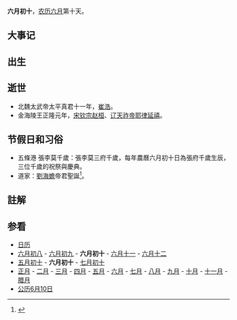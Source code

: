 {{Lunar06Calendar}}
'''六月初十'''，[[农历|农历]][[六月_(农历)|六月]]第十天。

==大事记==

==出生==

==逝世==
*北魏太武帝太平真君十一年，[[崔浩|崔浩]]。
*金海陵王正隆元年，[[宋钦宗|宋钦宗]][[赵桓|赵桓]]、[[辽天祚帝|辽天祚帝]][[耶律延禧|耶律延禧]]。

==节假日和习俗==
*五條港 張李莫千歲：張李莫三府千歲，每年農曆六月初十日為張府千歲生辰，三位千歲的祝祭與慶典。
*道家：[[劉海蟾|劉海蟾]]帝君聖誕<ref>{{Cite web |url=http://www.etaoist.org/taoist/index.php/2012-08-16-20-59-99/item/1189-%E9%81%93%E5%AE%B6%E4%BB%8A%E6%97%A5-20130715 |title=道家今日 |work=道家身心靈線上雜誌－開運篇 |publisher=國際道家學術總會 |accessdate=2013-07-17 |archive-date=2016-04-03 |archive-url=https://web.archive.org/web/20160403065438/http://etaoist.org/taoist/index.php/2012-08-16-20-59-99/item/1189-%E9%81%93%E5%AE%B6%E4%BB%8A%E6%97%A5-20130715 |dead-url=no }}</ref>。
<!-- ==其他内容== -->

== 註解 ==
{{Reflist}}

==参看==
*[[历史上的今天|日历]]
*[[六月初八|六月初八]] - [[六月初九|六月初九]] - '''六月初十''' - [[六月十一|六月十一]] - [[六月十二|六月十二]] 
*[[五月初十|五月初十]] - '''六月初十''' - [[七月初十|七月初十]]
*[[正月|正月]] - [[二月_(农历)|二月]] - [[三月_(农历)|三月]] - [[四月_(农历)|四月]] - [[五月_(农历)|五月]] - [[六月_(农历)|六月]] - [[七月_(农历)|七月]] - [[八月_(农历)|八月]] - [[九月_(农历)|九月]] - [[十月_(农历)|十月]] - [[十一月_(农历)|十一月]] - [[腊月|腊月]]
*[[公历|公历]][[6月10日|6月10日]]